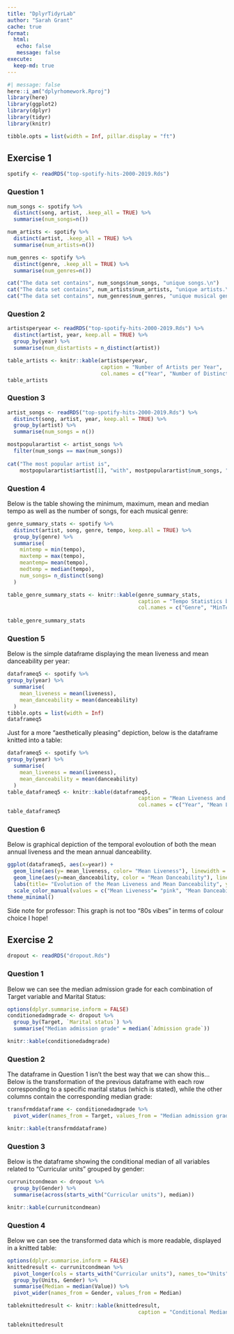 ```yaml
---
title: "DplyrTidyrLab"
author: "Sarah Grant"
cache: true
format: 
  html:
   echo: false
   message: false
execute: 
  keep-md: true
---
```


```r
#| message: false
here::i_am("dplyrhomework.Rproj")
library(here)
library(ggplot2)
library(dplyr)
library(tidyr)
library(knitr)
```
```r
tibble.opts = list(width = Inf, pillar.display = "ft")
```

## Exercise 1

```r
spotify <- readRDS("top-spotify-hits-2000-2019.Rds")
```

### Question 1

```r
num_songs <- spotify %>%
  distinct(song, artist, .keep_all = TRUE) %>%
  summarise(num_songs=n())
```

```r
num_artists <- spotify %>%
  distinct(artist, .keep_all = TRUE) %>%
  summarise(num_artists=n())
```

```r
num_genres <- spotify %>%
  distinct(genre, .keep_all = TRUE) %>%
  summarise(num_genres=n())
```

```r
cat("The data set contains", num_songs$num_songs, "unique songs.\n")
cat("The data set contains", num_artists$num_artists, "unique artists.\n")
cat("The data set contains", num_genres$num_genres, "unique musical genres.")
```

### Question 2
```r
artistsperyear <- readRDS("top-spotify-hits-2000-2019.Rds") %>%
  distinct(artist, year, keep.all = TRUE) %>%
  group_by(year) %>%
  summarise(num_distartists = n_distinct(artist))

table_artists <- knitr::kable(artistsperyear, 
                              caption = "Number of Artists per Year",
                              col.names = c("Year", "Number of Distinct Artists"))
table_artists
```

### Question 3
```r
artist_songs <- readRDS("top-spotify-hits-2000-2019.Rds") %>%
  distinct(song, artist, year, keep.all = TRUE) %>%
  group_by(artist) %>%
  summarise(num_songs = n())

mostpopularartist <- artist_songs %>%
  filter(num_songs == max(num_songs))
                              
cat("The most popular artist is",
    mostpopularartist$artist[1], "with", mostpopularartist$num_songs, "songs.")
```

### Question 4

Below is the table showing the minimum, maximum, mean and median tempo as well as the number of songs, for each musical genre:
```r
genre_summary_stats <- spotify %>%
  distinct(artist, song, genre, tempo, keep.all = TRUE) %>%
  group_by(genre) %>%
  summarise(
    mintemp = min(tempo),
    maxtemp = max(tempo),
    meantemp= mean(tempo),
    medtemp = median(tempo),
    num_songs= n_distinct(song)
  )

table_genre_summary_stats <- knitr::kable(genre_summary_stats,
                                          caption = "Tempo Statistics by Genre",
                                          col.names = c("Genre", "MinTempo", "MaxTempo", "MeanTempo", "MedianTempo", "Number of songs" ))
                              
table_genre_summary_stats
```

### Question 5
Below is the simple dataframe displaying the mean liveness and mean danceability per year:
```r
dataframeq5 <- spotify %>%
group_by(year) %>%
  summarise(
    mean_liveness = mean(liveness),
    mean_danceability = mean(danceability)
  )
tibble.opts = list(width = Inf)
dataframeq5
```

Just for a more "aesthetically pleasing" depiction, below is the dataframe knitted into a table:
```r
dataframeq5 <- spotify %>%
group_by(year) %>%
  summarise(
    mean_liveness = mean(liveness),
    mean_danceability = mean(danceability)
  )
table_dataframeq5 <- knitr::kable(dataframeq5,
                                          caption = "Mean Liveness and Mean Danceability per Year",
                                          col.names = c("Year", "Mean Liveness", "Mean Danceability" ))
table_dataframeq5
```

### Question 6
Below is graphical depiction of the temporal evoloution of both the mean annual liveness and the mean annual danceability.
```r
ggplot(dataframeq5, aes(x=year)) +
  geom_line(aes(y= mean_liveness, color= "Mean Liveness"), linewidth = 1) +
  geom_line(aes(y=mean_danceability, color = "Mean Danceability"), linewidth=1) +
  labs(title= "Evolution of the Mean Liveness and Mean Danceability", y= "Mean Value", color= "Metric") +
  scale_color_manual(values = c("Mean Liveness"= "pink", "Mean Danceability"= "blue")) +
theme_minimal()
```
Side note for professor: This graph is not too "80s vibes" in terms of colour choice I hope!

## Exercise 2
```r
dropout <- readRDS("dropout.Rds")
```

### Question 1
Below we can see the median admission grade for each combination of Target variable and Marital Status:
```r
options(dplyr.summarise.inform = FALSE)
conditionedadmgrade <- dropout %>%
  group_by(Target, `Marital status`) %>%
  summarise("Median admission grade" = median(`Admission grade`))

knitr::kable(conditionedadmgrade)

```

### Question 2
The dataframe in Question 1 isn't the best way that we can show this... Below is the transformation of the previous dataframe with each row corresponding to a specific marital status (which is stated), while the other columns contain the corresponding median grade:
```r
transfrmddataframe <- conditionedadmgrade %>%
  pivot_wider(names_from = Target, values_from = "Median admission grade")

knitr::kable(transfrmddataframe)
```

### Question 3
Below is the dataframe showing the conditional median of all variables related to "Curricular units" grouped by gender:
```r
currunitcondmean <- dropout %>%
  group_by(Gender) %>%
  summarise(across(starts_with("Curricular units"), median))

knitr::kable(currunitcondmean)
```
### Question 4
Below we can see the transformed data which is more readable, displayed in a knitted table:
```r
options(dplyr.summarise.inform = FALSE)
knittedresult <- currunitcondmean %>%
  pivot_longer(cols = starts_with("Curricular units"), names_to="Units", values_to="Value") %>%
  group_by(Units, Gender) %>%
  summarise(Median = median(Value)) %>%
  pivot_wider(names_from = Gender, values_from = Median)

tableknittedresult <- knitr::kable(knittedresult,
                                          caption = "Conditional Median of Curricular Units by Gender")

tableknittedresult
```

